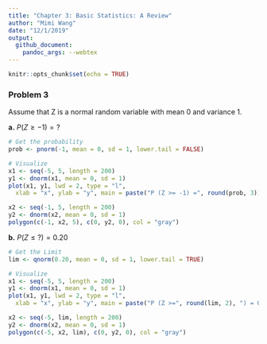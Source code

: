 ```yaml
---
title: "Chapter 3: Basic Statistics: A Review"
author: "Mimi Wang"
date: "12/1/2019"
output:
  github_document:
    pandoc_args: --webtex
---
```


```r
knitr::opts_chunk$set(echo = TRUE)
```

### Problem 3
Assume that Z is a normal random variable with mean 0 and variance 1.

**a.** $P(Z \geq -1) = ?$

```r
# Get the probability
prob <- pnorm(-1, mean = 0, sd = 1, lower.tail = FALSE)

# Visualize
x1 <- seq(-5, 5, length = 200)
y1 <- dnorm(x1, mean = 0, sd = 1)
plot(x1, y1, lwd = 2, type = "l",
  xlab = "x", ylab = "y", main = paste("P (Z >= -1) =", round(prob, 3)))

x2 <- seq(-1, 5, length = 200)
y2 <- dnorm(x2, mean = 0, sd = 1)
polygon(c(-1, x2, 5), c(0, y2, 0), col = "gray")

```

**b.** $P(Z \leq ?) = 0.20$

```r
# Get the Limit
lim <- qnorm(0.20, mean = 0, sd = 1, lower.tail = TRUE)

# Visualize
x1 <- seq(-5, 5, length = 200)
y1 <- dnorm(x1, mean = 0, sd = 1)
plot(x1, y1, lwd = 2, type = "l",
  xlab = "x", ylab = "y", main = paste("P (Z >=", round(lim, 2), ") = 0.20"))

x2 <- seq(-5, lim, length = 200)
y2 <- dnorm(x2, mean = 0, sd = 1)
polygon(c(-5, x2, lim), c(0, y2, 0), col = "gray")
```
